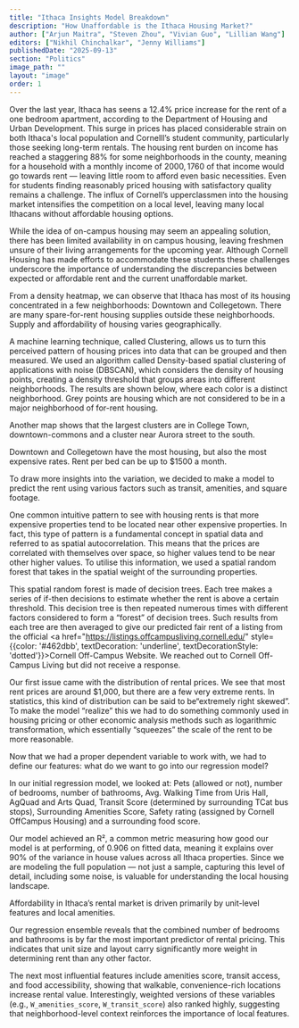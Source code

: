 ```yaml
---
title: "Ithaca Insights Model Breakdown"
description: "How Unaffordable is the Ithaca Housing Market?"
author: ["Arjun Maitra", "Steven Zhou", "Vivian Guo", "Lillian Wang"]
editors: ["Nikhil Chinchalkar", "Jenny Williams"]
publishedDate: "2025-09-13"
section: "Politics"
image_path: ""
layout: "image"
order: 1
---
```


Over the last year, Ithaca has seens a 12.4% price increase for the rent of a one bedroom apartment, according to the Department of Housing and Urban Development. This surge in prices has placed considerable strain on both Ithaca's local population and Cornelll’s student community, particularly those seeking long-term rentals. The housing rent burden on income has reached a staggering 88% for some neighborhoods in the county, meaning for a household with a monthly income of 2000$, 1760$ of that income would go towards rent — leaving little room to afford even basic necessities. Even for students finding reasonably priced housing with satisfactory quality remains a challenge. The influx of Cornell’s upperclassmen into the housing market intensifies the competition on a local level, leaving many local Ithacans without affordable housing options. 

While the idea of on-campus housing may seem an appealing solution, there has been limited availability in on campus housing, leaving freshmen unsure of their living arrangements for the upcoming year. Although Cornell Housing has made efforts to accommodate these students these challenges underscore the importance of understanding the discrepancies between expected or affordable rent and the current unaffordable market.

<ImageLoader
    imagePath="public/images/SP25IthacaInsights_6.png"
/>

From a density heatmap, we can observe that Ithaca has most of its housing concentrated in a few neighborhoods: Downtown and Collegetown. There are many spare-for-rent housing supplies outside these neighborhoods. Supply and affordability of housing varies geographically.

<ImageLoader
    imagePath="public/images/SP25IthacaInsights_4.png"
/>

A machine learning technique, called Clustering, allows us to turn this perceived pattern of housing prices into data that can be grouped and then measured. We used an algorithm called Density-based spatial clustering of applications with noise (DBSCAN), which considers the density of housing points, creating a density threshold that groups areas into different neighborhoods. The results are shown below, where each color is a distinct neighborhood. Grey points are housing which are not considered to be in a major neighborhood of for-rent housing.

<ImageLoader
    imagePath="public/images/SP25IthacaInsights_7.png"
/>

Another map shows that the largest clusters are in College Town, downtown-commons and a cluster near Aurora street to the south.

Downtown and Collegetown have the most housing, but also the most expensive rates. Rent per bed can be up to $1500 a month.

<ImageLoader
    imagePath="public/images/SP25IthacaInsights_8.png"
/>

To draw more insights into the variation, we decided to make a model to predict the rent using various factors such as transit, amenities, and square footage.

One common intuitive pattern to see with housing rents is that more expensive properties tend to be located near other expensive properties. In fact, this type of pattern is a fundamental concept in spatial data and referred to as spatial autocorrelation. This means that the prices are correlated with themselves over space, so higher values tend to be near other higher values. To utilise this information, we used a spatial random forest that takes in the spatial weight of the surrounding properties.

This spatial random forest is made of decision trees. Each tree makes a series of if-then decisions to estimate whether the rent is above a certain threshold. This decision tree is then repeated numerous times with different factors considered to form a “forest” of decision trees. Such results from each tree are then averaged to give our predicted fair rent of a listing from the official <a href="https://listings.offcampusliving.cornell.edu/" style={{color: '#462dbb', textDecoration: 'underline', textDecorationStyle: 'dotted'}}>Cornell Off-Campus Website</a>. We reached out to Cornell Off-Campus Living but did not receive a response.

<ImageLoader
    imagePath="public/images/SP25IthacaInsights_5.png"
/>

Our first issue came with the distribution of rental prices. We see that most rent prices are around $1,000, but there are a few very extreme rents. In statistics, this kind of distribution can be said to be“extremely right skewed”. To make  the model “realize” this we had to do something commonly used in housing pricing or other economic analysis methods such as logarithmic transformation, which essentially “squeezes” the scale of the rent to be more reasonable. 

<ImageLoader
    imagePath="public/images/SP25IthacaInsights_10.png"
/>

Now that we had a proper dependent variable to work with, we had to define our features: what do we want to go into our regression model? 

In our initial regression model, we looked at: Pets (allowed or not), number of bedrooms, number of bathrooms, Avg. Walking Time from Uris Hall, AgQuad and Arts Quad, Transit Score (determined by surrounding TCat bus stops), Surrounding Amenities Score, Safety rating (assigned by Cornell OffCampus Housing) and a surrounding food score.

<ImageLoader
    imagePath="public/images/SP25IthacaInsights_1.png"
/>

Our model achieved an R², a common metric measuring how good our model is at performing, of 0.906 on fitted data, meaning it explains over 90% of the variance in house values across all Ithaca properties. Since we are modeling the full population — not just a sample, capturing this level of detail, including some noise, is valuable for understanding the local housing landscape. 

<ImageLoader
    imagePath="public/images/SP25IthacaInsights_2.png"
/>

Affordability in Ithaca’s rental market is driven primarily by unit-level features and local amenities.

Our regression ensemble reveals that the combined number of bedrooms and bathrooms is by far the most important predictor of rental pricing. This indicates that unit size and layout carry significantly more weight in determining rent than any other factor.

The next most influential features include amenities score, transit access, and food accessibility, showing that walkable, convenience-rich locations increase rental value. Interestingly, weighted versions of these variables (e.g., `W_amenities_score`, <code>W_transit_score</code>) also ranked highly, suggesting that neighborhood-level context reinforces the importance of local features.